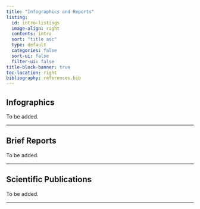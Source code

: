 ```yaml
---
title: "Infographics and Reports"
listing:
  id: intro-listings
  image-align: right
  contents: intro
  sort: "title asc"
  type: default
  categories: false
  sort-ui: false
  filter-ui: false
title-block-banner: true
toc-location: right
bibliography: references.bib
---
```


## Infographics

To be added.

---------------------

## Brief Reports

To be added.

----------------------

## Scientific Publications

To be added.

-----------------------
